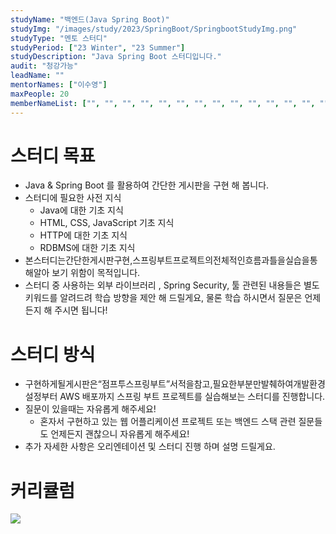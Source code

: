 ```yaml
---
studyName: "백엔드(Java Spring Boot)"
studyImg: "/images/study/2023/SpringBoot/SpringbootStudyImg.png"
studyType: "멘토 스터디"
studyPeriod: ["23 Winter", "23 Summer"]
studyDescription: "Java Spring Boot 스터디입니다."
audit: "청강가능"
leadName: ""
mentorNames: ["이수영"]
maxPeople: 20
memberNameList: ["", "", "", "", "", "", "", "", "", "", "", "", "", "", "", "", "", "", "", "", "", "", "", "", "", "", "", "", "", "", "", "", "", "", "", "", "", ""]
---
```


# 스터디 목표
- Java & Spring Boot 를 활용하여 간단한 게시판을 구현 해 봅니다.
- 스터디에 필요한 사전 지식
	- Java에 대한 기초 지식
	- HTML, CSS, JavaScript 기초 지식
	- HTTP에 대한 기초 지식
	- RDBMS에 대한 기초 지식
- 본스터디는간단한게시판구현,스프링부트프로젝트의전체적인흐름과틀을실습을통해알아 보기 위함이 목적입니다.
- 스터디 중 사용하는 외부 라이브러리 , Spring Security, 툴 관련된 내용들은 별도 키워드를 알려드려 학습 방향을 제안 해 드릴게요, 물론 학습 하시면서 질문은 언제든지 해 주시면 됩니다!


# 스터디 방식

- 구현하게될게시판은“점프투스프링부트”서적을참고,필요한부분만발췌하여개발환경설정부터 AWS 배포까지 스프링 부트 프로젝트를 실습해보는 스터디를 진행합니다.
- 질문이 있을때는 자유롭게 해주세요!
	- 혼자서 구현하고 있는 웹 어플리케이션 프로젝트 또는 백엔드 스택 관련 질문들도 언제든지 괜찮으니 자유롭게 해주세요!
- 추가 자세한 사항은 오리엔테이션 및 스터디 진행 하며 설명 드릴게요.

# 커리큘럼

![](/images/study/2023/SpringBoot/springboot.png)